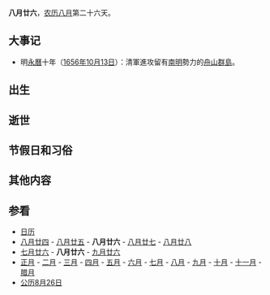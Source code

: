 {{Lunar08Calendar}}
'''八月廿六'''，[[农历|农历]][[八月_(农历)|八月]]第二十六天。

==大事记==
*明[[永曆_(南明)|永曆]]十年（[[1656年|1656年]][[10月13日|10月13日]]）：清軍進攻留有[[南明|南明]]勢力的[[舟山群島|舟山群島]]。

==出生==

==逝世==

==节假日和习俗==

==其他内容==

==参看==
*[[历史上的今天|日历]]
*[[八月廿四|八月廿四]] - [[八月廿五|八月廿五]] - '''八月廿六''' - [[八月廿七|八月廿七]] - [[八月廿八|八月廿八]]
*[[七月廿六|七月廿六]] - '''八月廿六''' - [[九月廿六|九月廿六]]
*[[正月|正月]] - [[二月_(农历)|二月]] - [[三月_(农历)|三月]] - [[四月_(农历)|四月]] - [[五月_(农历)|五月]] - [[六月_(农历)|六月]] - [[七月_(农历)|七月]] - [[八月_(农历)|八月]] - [[九月_(农历)|九月]] - [[十月_(农历)|十月]] - [[十一月_(农历)|十一月]] - [[腊月|腊月]]
*[[公历|公历]][[8月26日|8月26日]]